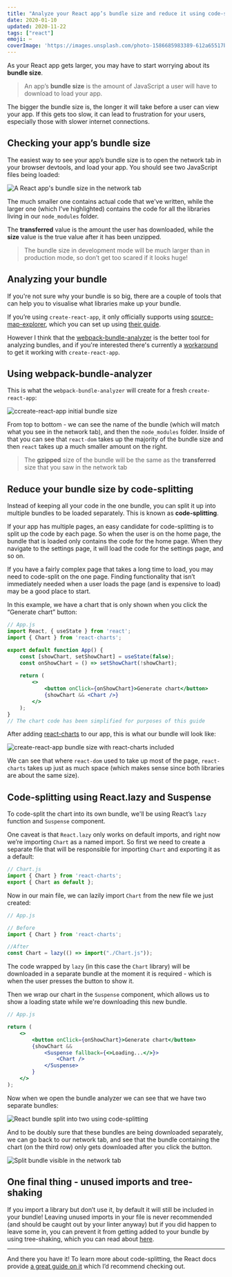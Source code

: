 ```yaml
---
title: "Analyze your React app’s bundle size and reduce it using code-splitting"
date: 2020-01-10
updated: 2020-11-22
tags: ["react"]
emoji: ✂️
coverImage: 'https://images.unsplash.com/photo-1586685983389-612a65517b38?ixlib=rb-1.2.1&ixid=eyJhcHBfaWQiOjEyMDd9&auto=format&fit=crop&w=1950&q=80'
--- 
```

As your React app gets larger, you may have to start worrying about its **bundle size**. 

> An app’s **bundle size** is the amount of JavaScript a user will have to download to load your app.

The bigger the bundle size is, the longer it will take before a user can view your app. If this gets too slow, it can lead to frustration for your users, especially those with slower internet connections.

## Checking your app’s bundle size

The easiest way to see your app’s bundle size is to open the network tab in your browser devtools, and load your app. You should see two JavaScript files being loaded:

![A React app's bundle size in the network tab](initial_network_tab.png)

The much smaller one contains actual code that we've written, while the larger one (which I've highlighted) contains the code for all the libraries living in our `node_modules` folder. 

The **transferred** value is the amount the user has downloaded, while the **size** value is the true value after it has been unzipped. 

> The bundle size in development mode will be much larger than in production mode, so don’t get too scared if it looks huge!

## Analyzing your bundle

If you're not sure why your bundle is so big, there are a couple of tools that can help you to visualise what libraries make up your bundle.

If you’re using `create-react-app`, it only officially supports using [source-map-explorer](https://www.npmjs.com/package/source-map-explorer), which you can set up using [their guide](https://create-react-app.dev/docs/analyzing-the-bundle-size/).

However I think that the [webpack-bundle-analyzer](https://www.npmjs.com/package/webpack-bundle-analyzer) is the better tool for analyzing bundles, and if you're interested there's currently a [workaround](https://medium.com/@romanonthego/webpack-bundle-analyzer-for-create-react-app-9aebb0d01084) to get it working with `create-react-app`.

## Using webpack-bundle-analyzer

This is what the `webpack-bundle-analyzer` will create for a fresh `create-react-app`:

![ccreate-react-app initial bundle size](initial_react_dom.png)

From top to bottom - we can see the name of the bundle (which will match what you see in the network tab), and then the `node_modules` folder. Inside of that you can see that `react-dom` takes up the majority of the bundle size and then `react` takes up a much smaller amount on the right.

> The **gzipped** size of the bundle will be the same as the **transferred** size that you saw in the network tab

## Reduce your bundle size by code-splitting

Instead of keeping all your code in the one bundle, you can split it up into multiple bundles to be loaded separately. This is known as **code-splitting**.

If your app has multiple pages, an easy candidate for code-splitting is to split up the code by each page. So when the user is on the home page, the bundle that is loaded only contains the code for the home page. When they navigate to the settings page, it will load the code for the settings page, and so on.

If you have a fairly complex page that takes a long time to load, you may need to code-split on the one page. Finding functionality that isn’t immediately needed when a user loads the page (and is expensive to load) may be a good place to start. 

In this example, we have a chart that is only shown when you click the “Generate chart” button:

```jsx
// App.js
import React, { useState } from 'react';
import { Chart } from 'react-charts';

export default function App() {
    const [showChart, setShowChart] = useState(false);
    const onShowChart = () => setShowChart(!showChart);
    
    return (
        <>
            <button onClick={onShowChart}>Generate chart</button>
            {showChart && <Chart />}
        </>
    );
}
// The chart code has been simplified for purposes of this guide
```

After adding [react-charts](https://www.npmjs.com/package/react-charts) to our app, this is what our bundle will look like: 

![create-react-app bundle size with react-charts included](adding_charts.png)

We can see that where `react-dom` used to take up most of the page, `react-charts` takes up just as much space (which makes sense since both libraries are about the same size).

## Code-splitting using React.lazy and Suspense

To code-split the chart into its own bundle, we'll be using React’s  `lazy` function and `Suspense` component.

One caveat is that `React.lazy` only works on default imports, and right now we’re importing `Chart` as a named import. So first we need to create a separate file that will be responsible for importing `Chart` and exporting it as a default:

```jsx
// Chart.js
import { Chart } from 'react-charts';
export { Chart as default };
```
 
Now in our main file, we can lazily import `Chart` from the new file we just created:
```jsx
// App.js

// Before
import { Chart } from 'react-charts';

//After
const Chart = lazy(() => import("./Chart.js"));
```

The code wrapped by `lazy` (in this case the `Chart` library) will be downloaded in a separate bundle at the moment it is required - which is when the user presses the button to show it.

Then we wrap our chart in the `Suspense` component, which allows us to show a loading state while we're downloading this new bundle.
```jsx
// App.js 

return (
    <>
        <button onClick={onShowChart}>Generate chart</button>
        {showChart && 
            <Suspense fallback={<>Loading...</>}>
                <Chart />
            </Suspense>
        }
    </>
);
```

Now when we open the bundle analyzer we can see that we have two separate bundles:

![React bundle split into two using code-splitting](splitting_charts.png)

And to be doubly sure that these bundles are being downloaded separately, we can go back to our network tab, and see that the bundle containing the chart (on the third row) only gets downloaded after you click the button.

![Split bundle visible in the network tab](splitting_network_tab.png)

## One final thing - unused imports and tree-shaking

If you import a library but don’t use it, by default it will still be included in your bundle! Leaving unused imports in your file is never recommended (and should be caught out by your linter anyway) but if you did happen to leave some in, you can prevent it from getting added to your bundle by using tree-shaking, which you can read about [here](https://webpack.js.org/guides/tree-shaking/).

----------

And there you have it! To learn more about code-splitting, the React docs provide [a great guide on it](https://reactjs.org/docs/code-splitting.html) which I’d recommend checking out.
